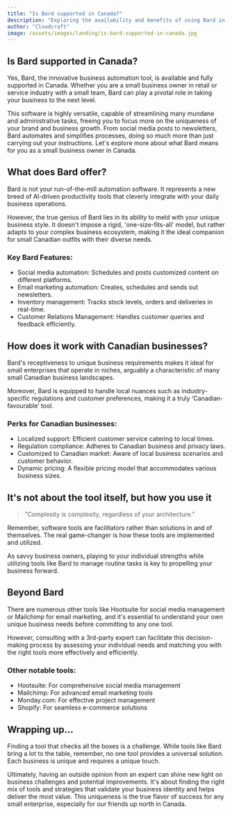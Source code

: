 ```yaml
---
title: "Is Bard supported in Canada?"
description: "Exploring the availability and benefits of using Bard in Canadian markets for small business owners."
author: "Cloudcraft"
image: /assets/images/landing/is-bard-supported-in-canada.jpg
---
```


## Is Bard supported in Canada?

Yes, Bard, the innovative business automation tool, is available and fully supported in Canada. Whether you are a small business owner in retail or service industry with a small team, Bard can play a pivotal role in taking your business to the next level.

This software is highly versatile, capable of streamlining many mundane and administrative tasks, freeing you to focus more on the uniqueness of your brand and business growth. From social media posts to newsletters, Bard automates and simplifies processes, doing so much more than just carrying out your instructions. Let's explore more about what Bard means for you as a small business owner in Canada. 

<ServicesBlurb />

## What does Bard offer?

Bard is not your run-of-the-mill automation software. It represents a new breed of AI-driven productivity tools that cleverly integrate with your daily business operations. 

However, the true genius of Bard lies in its ability to meld with your unique business style. It doesn't impose a rigid, 'one-size-fits-all' model, but rather adapts to your complex business ecosystem, making it the ideal companion for small Canadian outfits with their diverse needs.

### Key Bard Features:

 * Social media automation: Schedules and posts customized content on different platforms.
 * Email marketing automation: Creates, schedules and sends out newsletters.
 * Inventory management: Tracks stock levels, orders and deliveries in real-time.
 * Customer Relations Management: Handles customer queries and feedback efficiently.

## How does it work with Canadian businesses?

Bard's receptiveness to unique business requirements makes it ideal for small enterprises that operate in niches, arguably a characteristic of many small Canadian business landscapes.

Moreover, Bard is equipped to handle local nuances such as industry-specific regulations and customer preferences, making it a truly ‘Canadian-favourable’ tool. 

### Perks for Canadian businesses:

 * Localized support: Efficient customer service catering to local times. 
 * Regulation compliance: Adheres to Canadian business and privacy laws.
 * Customized to Canadian market: Aware of local business scenarios and customer behavior.
 * Dynamic pricing: A flexible pricing model that accommodates various business sizes.

<GetStartedBlurb />

## It's not about the tool itself, but how you use it

<blockquote tip>
"Complexity is complexity, regardless of your architecture."
</blockquote>

Remember, software tools are facilitators rather than solutions in and of themselves. The real game-changer is how these tools are implemented and utilized. 

As savvy business owners, playing to your individual strengths while utilizing tools like Bard to manage routine tasks is key to propelling your business forward.

## Beyond Bard

There are numerous other tools like Hootsuite for social media management or Mailchimp for email marketing, and it's essential to understand your own unique business needs before committing to any one tool. 

However, consulting with a 3rd-party expert can facilitate this decision-making process by assessing your individual needs and matching you with the right tools more effectively and efficiently.

### Other notable tools:

 * Hootsuite: For comprehensive social media management
 * Mailchimp: For advanced email marketing tools
 * Monday.com: For effective project management
 * Shopify: For seamless e-commerce solutions

## Wrapping up...

Finding a tool that checks all the boxes is a challenge. While tools like Bard bring a lot to the table, remember, no one tool provides a universal solution. Each business is unique and requires a unique touch.

Ultimately, having an outside opinion from an expert can shine new light on business challenges and potential improvements. It's about finding the right mix of tools and strategies that validate your business identity and helps deliver the most value. This uniqueness is the true flavor of success for any small enterprise, especially for our friends up north in Canada.